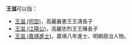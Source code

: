 '''王滋'''可以指：

*[[王滋_(司空)|王滋 (司空)]]，高麗襄憲王王濤長子
*[[王滋_(江陽公)|王滋 (江陽公)]]，高麗忠烈王王賰長子
*[[王滋_(嘉靖進士)|王滋 (嘉靖進士)]]，嘉靖八年進士、明朝政治人物。

{{消歧义|cat=二字王姓人名消歧义|zi}}